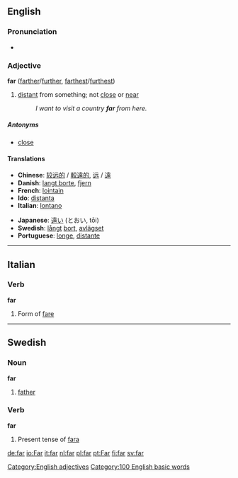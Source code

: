 ==English==

{{rank|few|whom|love|180|far|seemed|house|looked}}

===Pronunciation===
*{{audio|en-us-far.ogg|Audio (US)}}

===Adjective===
'''far''' ([[farther]]/[[further]], [[farthest]]/[[furthest]])
#[[distant]] from something; not [[close]] or [[near]]
#:''I want to visit a country '''far''' from here.''

=====Antonyms=====
*[[close]]

====Translations====
{{top}}<!--languages from A to I go here-->
*'''Chinese''': [[较远的]] / [[較遠的]], [[远]] / [[遠]]
*'''Danish''': [[langt borte]], [[fjern]]
*'''French''': [[lointain]]
*'''Ido''': [[distanta]]
*'''Italian''': [[lontano]]
{{mid}}<!--languages from J to Z go here-->
*'''Japanese''': [[遠い]] (とおい, tōi)
*'''Swedish''': [[långt]] [[bort]], [[avlägset]]
*'''Portuguese''': [[longe]], [[distante]]
{{bottom}}

----

==Italian==
=== Verb ===
'''far'''

#Form of [[fare]]

----

==Swedish==
===Noun===
'''far'''

#[[father]]

===Verb===
'''far'''

#Present tense of [[fara#verb|fara]]

[[Category:English adjectives]]
[[Category:100 English basic words]]

[[de:far]]
[[io:Far]]
[[it:far]]
[[nl:far]]
[[pl:far]]
[[pt:Far]]
[[fi:far]]
[[sv:far]]